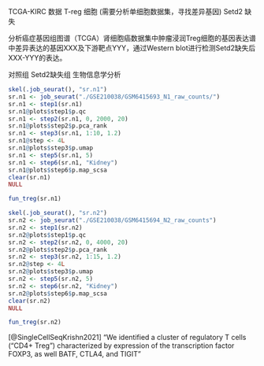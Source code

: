 TCGA-KIRC 数据
T-reg 细胞 (需要分析单细胞数据集，寻找差异基因) 
Setd2 缺失

分析癌症基因组图谱（TCGA）肾细胞癌数据集中肿瘤浸润Treg细胞的基因表达谱中差异表达的基因XXX及下游靶点YYY，通过Western blot进行检测Setd2缺失后XXX-YYY的表达。

对照组	Setd2缺失组
生物信息学分析		

```r

skel(.job_seurat(), "sr.n1")
sr.n1 <- job_seurat("./GSE210038/GSM6415693_N1_raw_counts/")
sr.n1 <- step1(sr.n1)
sr.n1@plots$step1$p.qc
sr.n1 <- step2(sr.n1, 0, 2000, 20)
sr.n1@plots$step2$p.pca_rank
sr.n1 <- step3(sr.n1, 1:10, 1.2)
sr.n1@step <- 4L
sr.n1@plots$step3$p.umap
sr.n1 <- step5(sr.n1, 5)
sr.n1 <- step6(sr.n1, "Kidney")
sr.n1@plots$step6$p.map_scsa
clear(sr.n1)
NULL

fun_treg(sr.n1)

skel(.job_seurat(), "sr.n2")
sr.n2 <- job_seurat("./GSE210038/GSM6415694_N2_raw_counts")
sr.n2 <- step1(sr.n2)
sr.n2@plots$step1$p.qc
sr.n2 <- step2(sr.n2, 0, 4000, 20)
sr.n2@plots$step2$p.pca_rank
sr.n2 <- step3(sr.n2, 1:15, 1.2)
sr.n2@step <- 4L
sr.n2@plots$step3$p.umap
sr.n2 <- step5(sr.n2, 5)
sr.n2 <- step6(sr.n2, "Kidney")
sr.n2@plots$step6$p.map_scsa
clear(sr.n2)
NULL

fun_treg(sr.n2)


```

[@SingleCellSeqKrishn2021]
"We identified a cluster of regulatory T cells (“CD4+ Treg”) characterized by
expression of the transcription factor FOXP3, as well BATF, CTLA4, and TIGIT"
